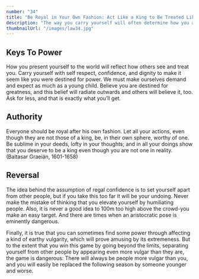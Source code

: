 ```yaml
---
number: "34"
title: "Be Royal in Your Own Fashion: Act Like a King to Be Treated Like One"
description: "The way you carry yourself will often determine how you are treated: In the long run, appearing vulgar or common will make people disrespect you. For a king respects himself and inspires the same sentiment in others. By acting regally and confident 0/ your powers, you make yourself seem destined to wear a crown."
thumbnailUrl: "/images/law34.jpg"
---
```


## Keys To Power

How you present yourself to the world will reflect how others see and treat you. Carry yourself with self respect, confidence, and dignity to make it seem like you were destined for power. We must make ourselves demand and expect as much as a young child. Believe you are destined for greatness, and this belief will radiate outwards and others will believe it, too. Ask for less, and that is exactly what you’ll get.

## Authority

Everyone should be royal after his own fashion. Let all your actions, even though they are not those of a king, be, in their own sphere, worthy of one. Be sublime in your deeds, lofty in your thoughts; and in all your doings show that you deserve to be a king even though you are not one in reality. (Baltasar Graeiän, 1601-1658)

## Reversal

The idea behind the assumption of regal confidence is to set yourself apart from other people, but if you take this too far it will be your undoing. Never make the mistake of thinking that you elevate yourself by humiliating people. Also, it is never a good idea to 100m too high above the crowd-you make an easy target. And there are times when an aristocratic pose is eminently dangerous.

Finally, it is true that you can sometimes find some power through affecting a kind of earthy vulgarity, which will prove amusing by its extremeness. But to the extent that you win this game by going beyond the limits, separating yourself from other people by appearing even more vulgar than they are, the game is dangerous: There will always be people more vulgar than you, and you will easily be replaced the following season by someone younger and worse.
